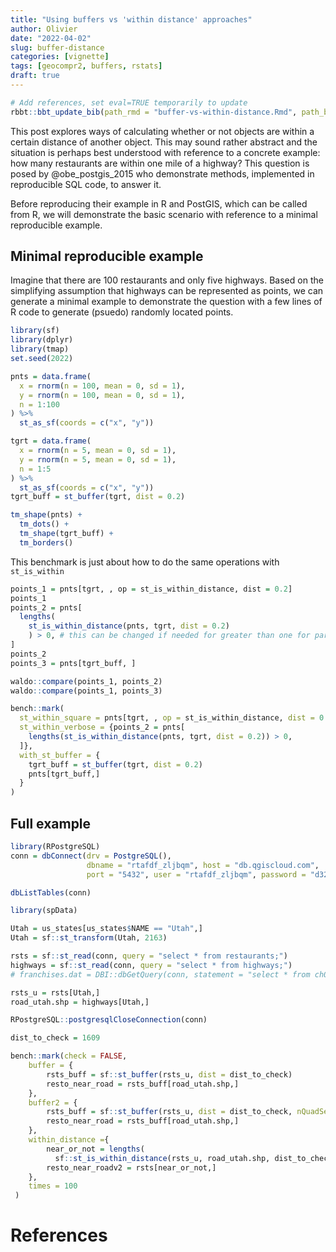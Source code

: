 ```yaml
---
title: "Using buffers vs 'within distance' approaches" 
author: Olivier
date: "2022-04-02"
slug: buffer-distance
categories: [vignette]
tags: [geocompr2, buffers, rstats]
draft: true
---
```


```r
# Add references, set eval=TRUE temporarily to update
rbbt::bbt_update_bib(path_rmd = "buffer-vs-within-distance.Rmd", path_bib = "buffer-vs-within-distance.bib")
```

This post explores ways of calculating whether or not objects are within a certain distance of another object.
This may sound rather abstract and the situation is perhaps best understood with reference to a concrete example: how many restaurants are within one mile of a highway?
This question is posed by @obe_postgis_2015 who demonstrate methods, implemented in reproducible SQL code, to answer it.

Before reproducing their example in R and PostGIS, which can be called from R, we will demonstrate the basic scenario with reference to a minimal reproducible example.

## Minimal reproducible example

Imagine that there are 100 restaurants and only five highways.
Based on the simplifying assumption that highways can be represented as points, we can generate a minimal example to demonstrate the question with a few lines of R code to generate (psuedo) randomly located points.

```r
library(sf)
library(dplyr)
library(tmap)
set.seed(2022)

pnts = data.frame(
  x = rnorm(n = 100, mean = 0, sd = 1),
  y = rnorm(n = 100, mean = 0, sd = 1),
  n = 1:100
) %>% 
  st_as_sf(coords = c("x", "y"))

tgrt = data.frame(
  x = rnorm(n = 5, mean = 0, sd = 1),
  y = rnorm(n = 5, mean = 0, sd = 1),
  n = 1:5
) %>% 
  st_as_sf(coords = c("x", "y"))
tgrt_buff = st_buffer(tgrt, dist = 0.2)
```

```r
tm_shape(pnts) +
  tm_dots() +
  tm_shape(tgrt_buff) +
  tm_borders()
```

This benchmark is just about how to do the same operations with `st_is_within`

<!-- Possible ideas:  -->
<!-- - doing it with an more aggregated point pattern  -->
<!-- - try with line  -->



```r
points_1 = pnts[tgrt, , op = st_is_within_distance, dist = 0.2]
points_1
points_2 = pnts[
  lengths(
    st_is_within_distance(pnts, tgrt, dist = 0.2)
    ) > 0, # this can be changed if needed for greater than one for particular cases
]
points_2
points_3 = pnts[tgrt_buff, ]

waldo::compare(points_1, points_2)
waldo::compare(points_1, points_3)

bench::mark(
  st_within_square = pnts[tgrt, , op = st_is_within_distance, dist = 0.2],
  st_within_verbose = {points_2 = pnts[
    lengths(st_is_within_distance(pnts, tgrt, dist = 0.2)) > 0,
  ]},
  with_st_buffer = {
    tgrt_buff = st_buffer(tgrt, dist = 0.2)
    pnts[tgrt_buff,]
  }
)
```

## Full example

```r
library(RPostgreSQL)
conn = dbConnect(drv = PostgreSQL(), 
                 dbname = "rtafdf_zljbqm", host = "db.qgiscloud.com",
                 port = "5432", user = "rtafdf_zljbqm", password = "d3290ead")

dbListTables(conn)

library(spData)

Utah = us_states[us_states$NAME == "Utah",]
Utah = sf::st_transform(Utah, 2163)

rsts = sf::st_read(conn, query = "select * from restaurants;")
highways = sf::st_read(conn, query = "select * from highways;")
# franchises.dat = DBI::dbGetQuery(conn, statement = "select * from ch01.lu_franchises;")

rsts_u = rsts[Utah,]
road_utah.shp = highways[Utah,]

RPostgreSQL::postgresqlCloseConnection(conn)
```


```r
dist_to_check = 1609

bench::mark(check = FALSE,
    buffer = {
        rsts_buff = sf::st_buffer(rsts_u, dist = dist_to_check) 
        resto_near_road = rsts_buff[road_utah.shp,]
    },
    buffer2 = {
        rsts_buff = sf::st_buffer(rsts_u, dist = dist_to_check, nQuadSegs = 4) 
        resto_near_road = rsts_buff[road_utah.shp,]
    },
    within_distance ={
        near_or_not = lengths(
          sf::st_is_within_distance(rsts_u, road_utah.shp, dist_to_check)) > 0
        resto_near_roadv2 = rsts[near_or_not,]
    },
    times = 100
 )
```



# References


